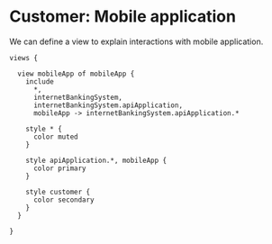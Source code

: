 
# Customer: Mobile application

We can define a view to explain interactions with mobile application.


```likec4
views {

  view mobileApp of mobileApp {
    include
      *,
      internetBankingSystem,
      internetBankingSystem.apiApplication,
      mobileApp -> internetBankingSystem.apiApplication.*

    style * {
      color muted
    }

    style apiApplication.*, mobileApp {
      color primary
    }

    style customer {
      color secondary
    }
  }

}
```

<LikeC4View viewId="mobileApp"/>
